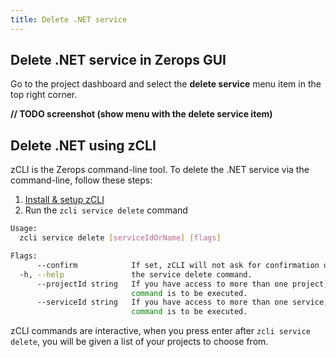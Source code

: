 ```yaml
---
title: Delete .NET service
---
```


## Delete .NET service in Zerops GUI

Go to the project dashboard and select the **delete service** menu item in the top right corner.

**// TODO screenshot (show menu with the delete service item)**

## Delete .NET using zCLI

zCLI is the Zerops command-line tool. To delete the .NET service via the command-line, follow these steps:

1. [Install & setup zCLI](/references/cli)
2. Run the `zcli service delete` command

```sh
Usage:
  zcli service delete [serviceIdOrName] [flags]

Flags:
      --confirm            If set, zCLI will not ask for confirmation of destructive operations.
  -h, --help               the service delete command.
      --projectId string   If you have access to more than one project, you must specify the project ID for which the
                           command is to be executed.
      --serviceId string   If you have access to more than one service, you must specify the service ID for which the
                           command is to be executed.
```

zCLI commands are interactive, when you press enter after `zcli service delete`, you will be given a list of your projects to choose from.
